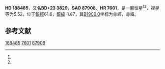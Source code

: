 {{Starbox begin
| name = HD 188485
}}
{{Starbox observe
| epoch = [[J2000.0|J2000.0]]
| constell = {{星座名待查}}<ref name=SIMBAD>{{cite web
 | url=http://simbad.u-strasbg.fr/simbad/sim-id?Ident=HR+7601
 | title =Pulsating variable Star
 | publisher=Centre de Données astronomiques de Strasbourg
 | work=SIMBAD
 | accessdate=2012-07-13}}</ref><ref name=DATA>{{cite web
 | url=http://vizier.u-strasbg.fr/viz-bin/VizieR-5?-out.add=.&-source=5050&-corr=PK=HR&-out.max=9999&HR=7601
 | title=VizieR Detailed Page
 | accessdate=2012-07-13
 | archive-date=2016-03-04
 | archive-url=https://web.archive.org/web/20160304201559/http://vizier.u-strasbg.fr/viz-bin/VizieR-5?-out.add=.&-source=5050&-corr=PK=HR&-out.max=9999&HR=7601
 | dead-url=no
 }}</ref>
| 星官 = 
| ra = {{RA|19|54|31.1}}<ref name=SIMBAD /><ref name=DATA />
| dec = {{DEC|+24|19|10}}<ref name=SIMBAD /><ref name=DATA />
| appmag_v = 5.52<ref name=SIMBAD /><ref name=DATA />
}}
{{Starbox character
| class = A0III<ref name=SIMBAD /><ref name=DATA />
| b-v = -0.02<ref name=SIMBAD /><ref name=DATA />
| u-b = -0.16<ref name=SIMBAD /><ref name=DATA />
| r-i = <ref name=SIMBAD /><ref name=DATA />
| variable = 
}}
{{Starbox astrometry
| radial_v = -0.16
| prop_mo_ra = -8
| parallax = 0.015
| p_error = 
}}
{{Starbox catalog
| names =BD+23 3829，[[SAO星表|SAO]] 87908，[[HD星表|HD]] 188485，[[HR星表|HR]] 7601}}
{{Starbox reference |Simbad=HR+7601}}
{{Starbox end}}

'''HD 188485'''，又名'''BD+23 3829'''，'''SAO 87908'''、'''HR 7601'''，是一颗恒星<ref name=SIMBAD /><ref name=DATA />，视星等为5.52，位于[[銀道座標系|銀經]]61.6，[[銀道座標系|銀緯]]-1.87，其[[B1900.0|B1900.0]]坐标为赤經{{RA|19|50|16.4}}，赤緯{{DEC|+24|-1.87|26}}。

== 参考文献 ==
{{reflist}}

{{star-stub}}

[[Category:HD和HDE天體|188485]]
[[Category:HR天體|7601]]
[[Category:SAO天體|87908]]